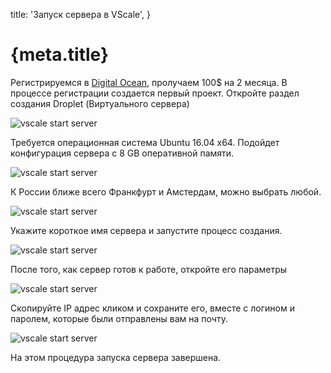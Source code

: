 
  title: 'Запуск сервера в VScale',
}

<h1 id="doc-h1">
  {meta.title}
</h1>

Регистрируемся в [Digital Ocean](https://try.digitalocean.com/performance/), 
пролучаем 100$ на 2 месяца. В процессе регистрации создается первый проект. 
Откройте раздел создания Droplet (Виртуального сервера)

![vscale start server](/static/images/docs/setup/do_droplets.jpg)

Требуется операционная система Ubuntu 16.04 x64. Подойдет конфигурация сервера с 8 GB оперативной памяти.

![vscale start server](/static/images/docs/setup/do_os_size.jpg)

К России ближе всего Франкфурт и Амстердам, можно выбрать любой.

![vscale start server](/static/images/docs/setup/do_location_and_options.jpg)

Укажите короткое имя сервера и запустите процесс создания.

![vscale start server](/static/images/docs/setup/do_name_create.jpg)

После того, как сервер готов к работе, откройте его параметры

![vscale start server](/static/images/docs/setup/do_list_to_instance.jpg)

Скопируйте IP адрес кликом и сохраните его, вместе с логином и паролем, которые были отправлены вам на почту.

![vscale start server](/static/images/docs/setup/do_instance_nav.jpg)

На этом процедура запуска сервера завершена. 

<Footer/>

